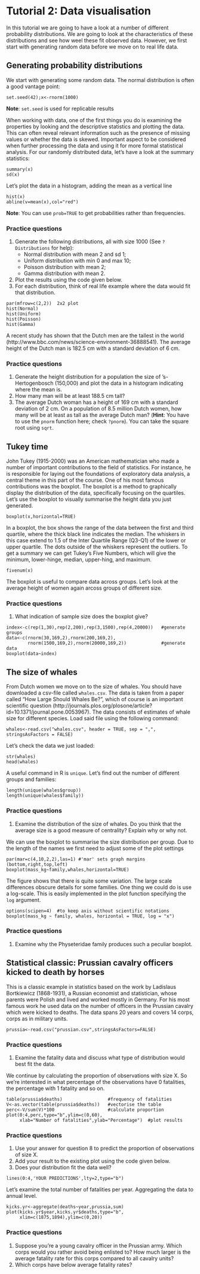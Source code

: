 # Tutorial 2: Data visualisation
In this tutorial we are going to have a look at a number of different probability distributions. 
We are going to look at the characteristics of these distributions and see how weel these fit observed data. 
However, we first start with generating random data before we move on to real life data. 

## Generating probability distributions 
We start with generating some random data.
The normal distribution is often a good vantage point:

```
set.seed(42);x<-rnorm(1000)
```

**Note**: `set.seed` is used for replicable results

When working with data, one of the first things you do is examining the properties by looking and the descriptive statistics and plotting the data. 
This can often reveal relevant information such as the presence of missing values or whether the data is skewed. 
Important aspect to be considered when further processing the data and using it for more formal statistical analysis. 
For our randomly distributed data, let's have a look at the summary statistics:

```
summary(x)
sd(x)
```

Let's plot the data in a histogram, adding the mean as a vertical line

```
hist(x)  
abline(v=mean(x),col="red") 
```
**Note**: You can use `prob=TRUE` to get probabilities rather than frequencies.


### Practice questions

1. Generate the following distributions, all with size 1000 (See `?Distributions` for help):
	* Normal distribution with mean 2 and sd 1;
	* Uniform distribution with min 0 and max 10;
	* Poisson distribution with mean 2;
	* Gamma distribution with mean 2.
2. Plot the results using the code given below. 
3. For each distribution, think of real life example where the data would fit that distribution. 

```
par(mfrow=c(2,2))  2x2 plot
hist(Normal)
hist(Uniform)
hist(Poisson)
hist(Gamma)  
```


A recent study has shown that the Dutch men are the tallest in the world (http://www.bbc.com/news/science-environment-36888541). 
The average height of the Dutch man is 182.5 cm with a standard deviation of 6 cm. 

### Practice questions

1. Generate the height distribution for a population the size of 's-Hertogenbosch (150,000) and plot the data in a histogram indicating where the mean is. 
2. How many man will be at least 188.5 cm tall?
3. The average Dutch woman has a height of 169 cm with a standard deviation of 2 cm. On a population of 8.5 million Dutch women, how many will be at least as tall
 as the average Dutch man? (**Hint**: You have to use the `pnorm` function here; check `?pnorm`). You can take the square root using `sqrt`. 


## Tukey time 

John Tukey (1915-2000) was an American mathematician who made a number of important contributions to the field of statistics. 
For instance, he is responsible for laying out the foundations of exploratory data analysis, a central theme in this part of the course. 
One of his most famous contributions was the boxplot. 
The boxplot is a method to graphically display the distribution of the data, specifically focusing on the quartiles. 
Let's use the boxplot to visually summarise the height data you just generated. 

```
boxplot(x,horizontal=TRUE) 
```

In a boxplot, the box shows the range of the data between the first and third quartile, where the thick black line indicates the median. 
The whiskers in this case extend to 1.5 of the Inter Quartile Range (Q3-Q1) of the lower or upper quartile. 
The dots outside of the whiskers represent the outliers. 
To get a summary we can get Tukey's Five Numbers, which will give the  minimum, lower-hinge, median, upper-hing, and maximum. 

```
fivenum(x)
```

The boxplot is useful to compare data across groups. 
Let's look at the average height of women again arcoss groups of different size.

### Practice questions
1. What indication of sample size does the boxplot give?


```
index<-c(rep(1,30),rep(2,200),rep(3,1500),rep(4,20000))   #generate groups
data<-c(rnorm(30,169,2),rnorm(200,169,2),
        rnorm(1500,169,2),rnorm(20000,169,2))             #generate data
boxplot(data~index)
```


## The size of whales
From Dutch women we move on to the size of whales. 
You should have downloaded a csv-file called `whales.csv`. 
The data is taken from a paper called "How Large Should Whales Be?", which of course is an important scientific question (http://journals.plos.org/plosone/article?id=10.1371/journal.pone.0053967). 
The data consists of estimates of whale size for different species. 
Load said file using the following command:

```
whales<-read.csv("whales.csv", header = TRUE, sep = ",", stringsAsFactors = FALSE)
```

Let's check the data we just loaded:

```
str(whales) 
head(whales)
```

A useful command in R is `unique`.
Let's find out the number of different groups and families:

```
length(unique(whales$group))
length(unique(whales$family))
```

### Practice questions
1. Examine the distribution of the size of whales. Do you think that the average size is a good measure of centrality? Explain why or why not. 


We can use the boxplot to summarise the size distribution per group.
Due to the length of the names we first need to adjust some of the plot settings

```
par(mar=c(4,10,2,2),las=1) #'mar' sets graph margins (bottom,right,top,left)
boxplot(mass_kg~family,whales,horizontal=TRUE)
```

The figure shows that there is quite some variation. 
The large scale differences obscure details for some families. 
One thing we could do is use a log-scale. This is easily implemented in the plot function specifying the `log` argument. 

```
options(scipen=4)  #to keep axis without scientific notations
boxplot(mass_kg ~ family, whales, horizontal = TRUE, log = "x")
```

### Practice questions
1. Examine why the Physeteridae family produces such a peculiar boxplot. 


## Statistical classic: Prussian cavalry officers kicked to death by horses 

This is a classic example in statistics based on the work by Ladislaus Bortkiewicz (1868-1931), a Russian economist and statistician, whose parents were Polish and lived and worked mostly in Germany. 
For his most famous work he used data on the number of officers in the Prussian cavalry which were kicked to deaths. 
The data spans 20 years and covers 14 corps, corps as in military units. 

```
prussia<-read.csv("prussian.csv",stringsAsFactors=FALSE)
```

### Practice questions

1. Examine the fatality data and discuss what type of distribution would best fit the data. 


We continue by calculating the proportion of observations with size X. 
So we're interested in what percentage of the observations have 0 fatalities, the percentage with 1 fatality and so on. 


```
table(prussia$deaths)                 #frequency of fatalities
V<-as.vector(table(prussia$deaths))   #vectorise the table
perc<-V/sum(V)*100                    #calculate proportion
plot(0:4,perc,type="b",ylim=c(0,60),
     xlab="Number of fatalities",ylab="Percentage")  #plot results
```

### Practice questions

1. Use your answer for question 8 to predict the proportion of observations of size X. 
2. Add your result to the existing plot using the code given below.
3. Does your distribution fit the data well?

```
lines(0:4,'YOUR PREDICTIONS',lty=2,type="b") 
```

Let's examine the total number of fatalities per year. 
Aggregating the data to annual level. 

```
kicks.yr<-aggregate(deaths~year,prussia,sum)
plot(kicks.yr$year,kicks.yr$deaths,type="b",
     xlim=c(1875,1894),ylim=c(0,20)) 
```

### Practice questions
1. Suppose you're a young cavalry officer in the Prussian army. Which corps would you rather avoid being enlisted to?  How much larger is the average fatality rate for this corps compared to all cavalry units?
2. Which corps have below average fatality rates?

